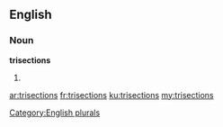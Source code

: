==English==

===Noun===
'''trisections'''

# {{plural of|[[trisection]]}}

[[Category:English plurals]]

[[ar:trisections]]
[[fr:trisections]]
[[ku:trisections]]
[[my:trisections]]